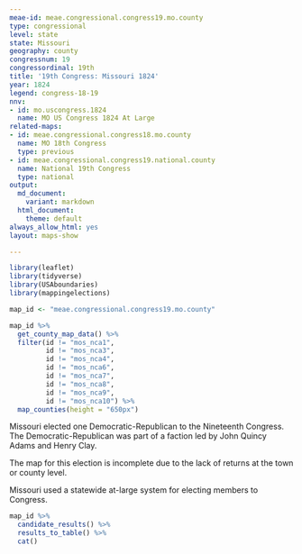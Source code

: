 ```yaml
---
meae-id: meae.congressional.congress19.mo.county
type: congressional
level: state
state: Missouri
geography: county
congressnum: 19
congressordinal: 19th
title: '19th Congress: Missouri 1824'
year: 1824
legend: congress-18-19
nnv:
- id: mo.uscongress.1824
  name: MO US Congress 1824 At Large
related-maps:
- id: meae.congressional.congress18.mo.county
  name: MO 18th Congress
  type: previous
- id: meae.congressional.congress19.national.county
  name: National 19th Congress
  type: national
output:
  md_document:
    variant: markdown
  html_document:
    theme: default
always_allow_html: yes
layout: maps-show

---
```


```r
library(leaflet)
library(tidyverse)
library(USAboundaries)
library(mappingelections)

map_id <- "meae.congressional.congress19.mo.county"
```

<div class="map">

```r
map_id %>%
  get_county_map_data() %>%
  filter(id != "mos_nca1",
         id != "mos_nca3",
         id != "mos_nca4",
         id != "mos_nca6",
         id != "mos_nca7",
         id != "mos_nca8",
         id != "mos_nca9",
         id != "mos_nca10") %>% 
  map_counties(height = "650px")
```

</div>

Missouri elected one Democratic-Republican to the Nineteenth Congress. The Democratic-Republican was part of a faction led by John Quincy Adams and Henry Clay.

The map for this election is incomplete due to the lack of returns at the town or county level.

Missouri used a statewide at-large system for electing members to Congress. 

<div class="results-table">

```r
map_id %>%
  candidate_results() %>%
  results_to_table() %>%
  cat()
```

</div>
